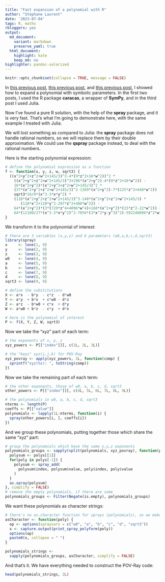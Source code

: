 ```yaml
---
title: "Fast expansion of a polynomial with R"
author: "Stéphane Laurent"
date: '2023-07-04'
tags: R, maths
rbloggers: yes
output:
  md_document:
    variant: markdown
    preserve_yaml: true
  html_document:
    highlight: kate
    keep_md: no
highlighter: pandoc-solarized
---
```


```r
knitr::opts_chunk$set(collapse = TRUE, message = FALSE)
```


In [this previous post](https://laustep.github.io/stlahblog/posts/caracas01.html), 
[this previous post](https://laustep.github.io/stlahblog/posts/caracas02.html), 
and [this previous post](https://laustep.github.io/stlahblog/posts/juliaPolynomialExpansion.html), 
I showed how to expand a polynomial with symbolic parameters. 
In the first two posts, I used the R package **caracas**, a wrapper of 
**SymPy**, and in the third post I used Julia.

Now I've found a pure R solution, with the help of the **spray** package, and 
it is very fast. That's what I'm going to demonstrate here, with the same 
example I treated with Julia.

We will lost something as compared to Julia: the **spray** package does not 
handle rational numbers, so we will replace them by their double approximation. 
We could use the **qspray** package instead, to deal with the rational numbers.

Here is the starting polynomial expression:

```r
# define the polynomial expression as a function
f <- function(x, y, z, w, sqrt3) {
  ((x^2+y^2+z^2+w^2+145/3)^2-4*(9*z^2+16*w^2))^2 * 
    ((x^2+y^2+z^2+w^2+145/3)^2+296*(x^2+y^2)-4*(9*z^2+16*w^2)) - 
    16*(x^2+y^2)*(x^2+y^2+z^2+w^2+145/3)^2 * 
    (37*(x^2+y^2+z^2+w^2+145/3)^2-1369*(x^2+y^2)-7*(225*z^2+448*w^2)) - 
    sqrt3*16/9*(x^3-3*x*y^2) * 
    (110*(x^2+y^2+z^2+w^2+145/3)^3-148*(x^2+y^2+z^2+w^2+145/3) * 
       (110*x^2+110*y^2-297*z^2+480*w^2)) - 
    64*(x^2+y^2)*(3*(729*z^4+4096*w^4)+168*(x^2+y^2)*(15*z^2-22*w^2)) + 
    64*(12100/27*(x^3-3*x*y^2)^2-7056*(3*x^2*y-y^3)^2)-592240896*z^2*w^2
}
```

We transform it to the polynomial of interest:

```r
# there are 3 variables (x,y,z) and 6 parameters (w0,a,b,c,d,sqrt3)
library(spray)
x     <- lone(1, 9)
y     <- lone(2, 9)
z     <- lone(3, 9)
w0    <- lone(4, 9)
a     <- lone(5, 9)
b     <- lone(6, 9)
c     <- lone(7, 9)
d     <- lone(8, 9)
sqrt3 <- lone(9, 9)

# define the substitutions
X <- a*x  - b*y  - c*z  - d*w0
Y <- a*y  + b*x  + c*w0 - d*z
Z <- a*z  - b*w0 + c*x  + d*y
W <- a*w0 + b*z  - c*y  + d*x

# here is the polynomial of interest
P <- f(X, Y, Z, W, sqrt3)
```

Now we take the "xyz" part of each term:

```r
# the exponents of x, y, z
xyz_powers <- P[["index"]][, c(1L, 2L, 3L)]

# the "keys" xyz(i,j,k) for POV-Ray
xyz_povray <- apply(xyz_powers, 1L, function(comp) {
  sprintf("xyz(%s): ", toString(comp))
})
```

Now we take the remaining part of each term:

```r
# the other exponents, those of w0, a, b, c, d, sqrt3
other_powers <- P[["index"]][, c(4L, 5L, 6L, 7L, 8L, 9L)]

# the polynomials in w0, a, b, c, d, sqrt3
nterms <- length(P)
coeffs <- P[["value"]]
polynomials <- lapply(1L:nterms, function(i) {
  spray(other_powers[i, ], coeffs[i])
})
```

And we group these polynomials, putting together those which share the 
same "xyz" part:

```r
# group the polynomials which have the same x,y,z exponents
polynomials_groups <- sapply(split(polynomials, xyz_povray), function(polys) {
  polysum <- polys[[1]]
  for(poly in polys[-1]) {
    polysum <- spray_add(
      polysum$index, polysum$value, poly$index, poly$value
    )
  }
  as.spray(polysum)
}, simplify = FALSE)
# remove the empty polynomials, if there are some
polynomials_groups <- Filter(Negate(is.empty), polynomials_groups)
```

We want these polynomials as character strings:

```r
# there's no as.character function for sprays (polynomials), so we make one
asCharacter <- function(poly) {
  op <- options(sprayvars = c("w0", "a", "b", "c", "d", "sqrt3"))
  x <- capture.output(print_spray_polyform(poly))
  options(op)
  paste0(x, collapse = " ")
}

polynomials_strings <- 
  sapply(polynomials_groups, asCharacter, simplify = FALSE)
```

And that's it. We have everything needed to construct the POV-Ray code:

```r
head(polynomials_strings, 2L)
```


